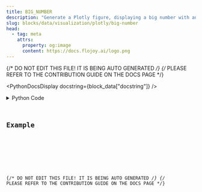 ```yaml
---
title: BIG_NUMBER
description: "Generate a Plotly figure, displaying a big number with an optional prefix and suffix."
slug: blocks/data/visualization/plotly/big-number
head:
  - tag: meta
    attrs:
      property: og:image
      content: https://docs.flojoy.ai/logo.png
---
```


{/* DO NOT EDIT THIS FILE! IT IS BEING AUTO GENERATED */}
{/* PLEASE REFER TO THE CONTRIBUTION GUIDE ON THE DOCS PAGE */}


<PythonDocsDisplay docstring={block_data["docstring"]} />
<details>
<summary>Python Code</summary>



<Code code={pythonCode} lang="py" wrap theme="dracula" />

[Find this Flojoy Block on GitHub](https://github.com/flojoy-ai/blocks/blob/main/blocks/DATA/VISUALIZATION/PLOTLY/BIG_NUMBER/BIG_NUMBER.py)

</details>

## Example


<GetHelpWidget />


<AppDisplay app={app} blockName="BIG_NUMBER" client:visible />


<Example />

{/* DO NOT EDIT THIS FILE! IT IS BEING AUTO GENERATED */}
{/* PLEASE REFER TO THE CONTRIBUTION GUIDE ON THE DOCS PAGE */}
